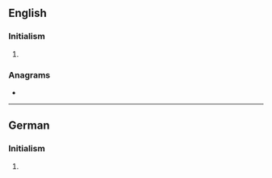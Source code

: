 ==English==

===Initialism===
{{rfc-header|Initialism}}
{{en-initialism}}

# {{lb|en|television|US}} {{initialism of|w:United Paramount Network|United Paramount Network|lang=en}}

===Anagrams===
* {{anagrams|en|nup|pun}}

----

==German==

===Initialism===
{{rfc-header|Initialism}}
{{de-initialism}}

# {{lb|de|computing}} {{initialism of|Umgekehrte Polnische Notation|lang=de}}